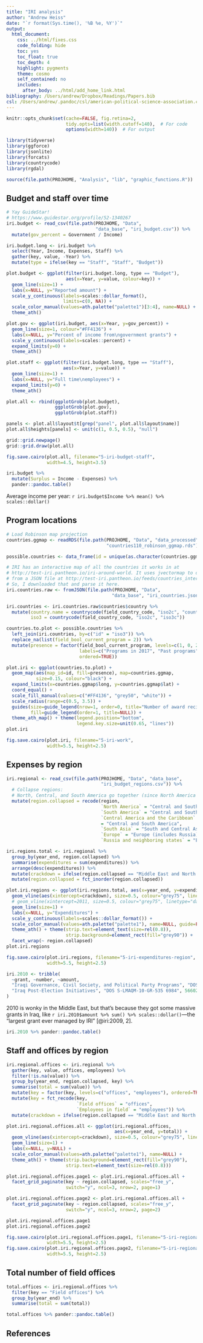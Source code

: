 ```yaml
---
title: "IRI analysis"
author: "Andrew Heiss"
date: "`r format(Sys.time(), '%B %e, %Y')`"
output: 
  html_document: 
    css: ../html/fixes.css
    code_folding: hide
    toc: yes
    toc_float: true
    toc_depth: 4
    highlight: pygments
    theme: cosmo
    self_contained: no
    includes:
      after_body: ../html/add_home_link.html
bibliography: /Users/andrew/Dropbox/Readings/Papers.bib
csl: /Users/andrew/.pandoc/csl/american-political-science-association.csl
---
```


```r
knitr::opts_chunk$set(cache=FALSE, fig.retina=2,
                      tidy.opts=list(width.cutoff=140),  # For code
                      options(width=140))  # For output

library(tidyverse)
library(ggforce)
library(jsonlite)
library(forcats)
library(countrycode)
library(rgdal)

source(file.path(PROJHOME, "Analysis", "lib", "graphic_functions.R"))
```

## Budget and staff over time

```r
# Yay GuideStar!
# https://www.guidestar.org/profile/52-1340267
iri.budget <- read_csv(file.path(PROJHOME, "Data", 
                                 "data_base", "iri_budget.csv")) %>%
  mutate(gov_percent = Government / Income)

iri.budget.long <- iri.budget %>%
  select(Year, Income, Expenses, Staff) %>%
  gather(key, value, -Year) %>%
  mutate(type = ifelse(key == "Staff", "Staff", "Budget"))

plot.budget <- ggplot(filter(iri.budget.long, type == "Budget"),
                      aes(x=Year, y=value, colour=key)) +
  geom_line(size=1) +
  labs(x=NULL, y="Reported amount") +
  scale_y_continuous(labels=scales::dollar_format(),
                     limits=c(0, NA)) +
  scale_color_manual(values=ath.palette("palette1")[3:4], name=NULL) +
  theme_ath()

plot.gov <- ggplot(iri.budget, aes(x=Year, y=gov_percent)) +
  geom_line(size=1, colour="#FF4136") +
  labs(x=NULL, y="Percent of income from\ngovernment grants") +
  scale_y_continuous(labels=scales::percent) +
  expand_limits(y=0) +
  theme_ath()

plot.staff <- ggplot(filter(iri.budget.long, type == "Staff"),
                     aes(x=Year, y=value)) +
  geom_line(size=1) +
  labs(x=NULL, y="Full time\nemployees") +
  expand_limits(y=0) +
  theme_ath()

plot.all <- rbind(ggplotGrob(plot.budget),
                  ggplotGrob(plot.gov),
                  ggplotGrob(plot.staff))

panels <- plot.all$layout$t[grep("panel", plot.all$layout$name)]
plot.all$heights[panels] <- unit(c(1, 0.5, 0.5), "null")

grid::grid.newpage()
grid::grid.draw(plot.all)

fig.save.cairo(plot.all, filename="5-iri-budget-staff", 
               width=4.5, height=3.5)
```

```r
iri.budget %>%
  mutate(Surplus = Income - Expenses) %>%
  pander::pandoc.table()
```

Average income per year: `r iri.budget$Income %>% mean() %>% scales::dollar()`

## Program locations

```r
# Load Robinson map projection
countries.ggmap <- readRDS(file.path(PROJHOME, "Data", "data_processed",
                                     "countries110_robinson_ggmap.rds"))

possible.countries <- data_frame(id = unique(as.character(countries.ggmap$id)))

# IRI has an interactive map of all the countries it works in at 
# http://test-iri.pantheon.io/iri-around-world. It uses jvectormap to display data 
# from a JSON file at http://test-iri.pantheon.io/feeds/countries_interactive_map
# So, I downloaded that and parse it here.
iri.countries.raw <- fromJSON(file.path(PROJHOME, "Data", 
                                       "data_base", "iri_countries.json"))

iri.countries <- iri.countries.raw$countries$country %>%
  mutate(country.name = countrycode(field_country_code, "iso2c", "country.name"),
         iso3 = countrycode(field_country_code, "iso2c", "iso3c"))

countries.to.plot <- possible.countries %>%
  left_join(iri.countries, by=c("id" = "iso3")) %>%
  replace_na(list(field_bool_current_program = 2)) %>%
  mutate(presence = factor(field_bool_current_program, levels=c(1, 0, 2),
                           labels=c("Programs in 2017", "Past programs", "No programming"),
                           ordered=TRUE))

plot.iri <- ggplot(countries.to.plot) +
  geom_map(aes(map_id=id, fill=presence), map=countries.ggmap, 
           size=0.15, colour="black") + 
  expand_limits(x=countries.ggmap$long, y=countries.ggmap$lat) +
  coord_equal() +
  scale_fill_manual(values=c("#FF4136", "grey50", "white")) +
  scale_radius(range=c(0.5, 3.5)) +
  guides(size=guide_legend(nrow=1, order=0, title="Number of award recipients:"),
         fill=guide_legend(order=1, title=NULL)) +
  theme_ath_map() + theme(legend.position="bottom",
                          legend.key.size=unit(0.65, "lines"))
plot.iri

fig.save.cairo(plot.iri, filename="5-iri-work", 
               width=5.5, height=2.5)
```

## Expenses by region

```r
iri.regional <- read_csv(file.path(PROJHOME, "Data", "data_base",
                                   "iri_budget_regions.csv")) %>%
  # Collapse regions:
  # North, Central, and South America go together (since North America is just Mexico)
  mutate(region.collapsed = recode(region,
                                   `North America` = "Central and South America",
                                   `South America` = "Central and South America",
                                   `Central America and the Caribbean` 
                                   = "Central and South America",
                                   `South Asia` = "South and Central Asia",
                                   `Europe` = "Europe (includes Russia)",
                                   `Russia and neighboring states` = "Europe (includes Russia)"))

iri.regions.total <- iri.regional %>%
  group_by(year_end, region.collapsed) %>%
  summarise(expenditures = sum(expenditures)) %>%
  arrange(desc(expenditures)) %>%
  mutate(crackdown = ifelse(region.collapsed == "Middle East and North Africa", 2011, NA)) %>%
  mutate(region.collapsed = fct_inorder(region.collapsed))

plot.iri.regions <- ggplot(iri.regions.total, aes(x=year_end, y=expenditures)) +
  geom_vline(aes(xintercept=crackdown), size=0.5, colour="grey75", linetype="dashed") +
  # geom_vline(xintercept=2011, size=0.5, colour="grey75", linetype="dashed") +
  geom_line(size=1) +
  labs(x=NULL, y="Expenditures") +
  scale_y_continuous(labels=scales::dollar_format()) +
  scale_color_manual(values=ath.palette("palette1"), name=NULL, guide=FALSE) +
  theme_ath() + theme(strip.text=element_text(size=rel(0.8)),
                      strip.background=element_rect(fill="grey90")) +
  facet_wrap(~ region.collapsed)
plot.iri.regions

fig.save.cairo(plot.iri.regions, filename="5-iri-expenditures-region", 
               width=5.5, height=2.5)
```

```r
iri.2010 <- tribble(
  ~grant, ~number, ~amount,
  "Iraqi Governance, Civil Society, and Political Party Programs", "DOS S-LMAQM-07-GR-209 6495", 12815842,
  "Iraq Post-Election Initiatives", "DOS S-LMAQM-10-GR-535 6984", 5660233
)
```

2010 is wonky in the Middle East, but that's because they got some massive grants in Iraq, like `r iri.2010$amount %>% sum() %>% scales::dollar()`—the "largest grant ever managed by IRI" [@iri:2009, 2].

```r
iri.2010 %>% pander::pandoc.table()
```

## Staff and offices by region

```r
iri.regional.offices <- iri.regional %>%
  gather(key, value, offices, employees) %>%
  filter(!is.na(value)) %>%
  group_by(year_end, region.collapsed, key) %>%
  summarise(total = sum(value)) %>%
  mutate(key = factor(key, levels=c("offices", "employees"), ordered=TRUE)) %>%
  mutate(key = fct_recode(key, 
                          `Field offices` = "offices",
                          `Employees in field` = "employees")) %>%
  mutate(crackdown = ifelse(region.collapsed == "Middle East and North Africa", 2011, NA))

plot.iri.regional.offices.all <- ggplot(iri.regional.offices, 
                                        aes(x=year_end, y=total)) +
  geom_vline(aes(xintercept=crackdown), size=0.5, colour="grey75", linetype="dashed") +
  geom_line(size=1) +
  labs(x=NULL, y=NULL) +
  scale_color_manual(values=ath.palette("palette1"), name=NULL) +
  theme_ath() + theme(strip.background=element_rect(fill="grey90"),
                      strip.text=element_text(size=rel(0.8)))

plot.iri.regional.offices.page1 <- plot.iri.regional.offices.all +
  facet_grid_paginate(key ~ region.collapsed, scales="free_y", 
                      switch="y", ncol=3, nrow=2, page=1)

plot.iri.regional.offices.page2 <- plot.iri.regional.offices.all +
  facet_grid_paginate(key ~ region.collapsed, scales="free_y", 
                      switch="y", ncol=3, nrow=2, page=2)

plot.iri.regional.offices.page1
plot.iri.regional.offices.page2

fig.save.cairo(plot.iri.regional.offices.page1, filename="5-iri-regional-staff-page1", 
               width=5.5, height=2.5)
fig.save.cairo(plot.iri.regional.offices.page2, filename="5-iri-regional-staff-page2", 
               width=5.5, height=2.5)
```

## Total number of field offices

```r
total.offices <- iri.regional.offices %>%
  filter(key == "Field offices") %>%
  group_by(year_end) %>%
  summarise(total = sum(total))

total.offices %>% pander::pandoc.table()
```

## References

